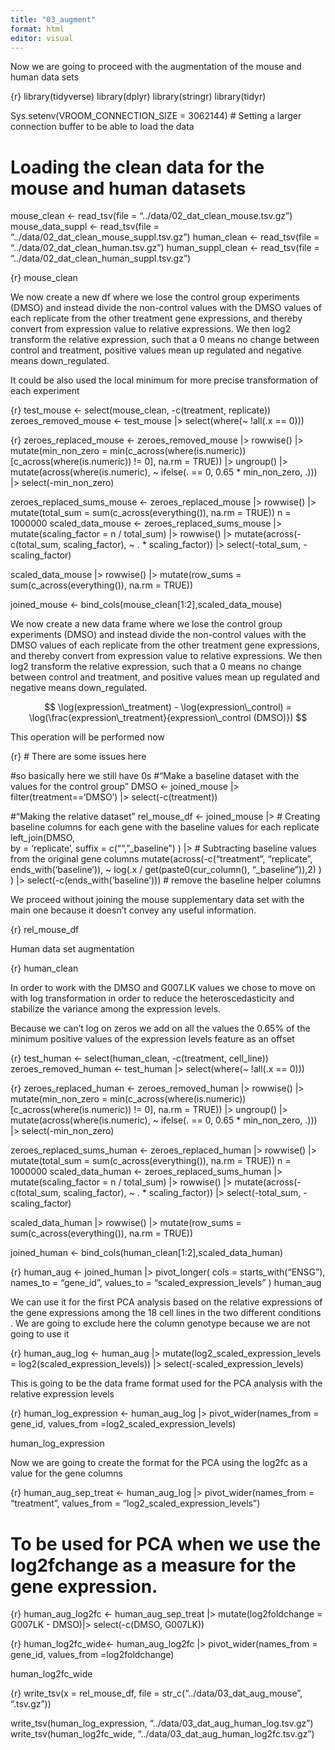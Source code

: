 ```yaml
---
title: "03_augment"
format: html
editor: visual
---
```


Now we are going to proceed with the augmentation of the mouse and human data sets

{r}
library(tidyverse)
library(dplyr)
library(stringr)
library(tidyr)

Sys.setenv(VROOM_CONNECTION_SIZE = 3062144) # Setting a larger connection buffer to be able to load the data

# Loading the clean data for the mouse and human datasets
mouse_clean <- read_tsv(file = "../data/02_dat_clean_mouse.tsv.gz")
mouse_data_suppl <- read_tsv(file = "../data/02_dat_clean_mouse_suppl.tsv.gz")
human_clean <- read_tsv(file = "../data/02_dat_clean_human.tsv.gz")
human_suppl_clean <- read_tsv(file = "../data/02_dat_clean_human_suppl.tsv.gz")

{r}
mouse_clean

We now create a new df where we lose the control group experiments (DMSO) and instead divide the non-control values with the DMSO values of each replicate from the other treatment gene expressions, and thereby convert from expression value to relative expressions. We then log2 transform the relative expression, such that a 0 means no change between control and treatment, positive values mean up regulated and negative means down_regulated.

It could be also used the local minimum for more precise transformation of each experiment

{r}
test_mouse <- select(mouse_clean, -c(treatment, replicate))
zeroes_removed_mouse <- test_mouse |>
     select(where(~ !all(.x == 0)))

{r}
zeroes_replaced_mouse <- zeroes_removed_mouse |>
  rowwise() |>
  mutate(min_non_zero = min(c_across(where(is.numeric))[c_across(where(is.numeric)) != 0], na.rm = TRUE)) |>
  ungroup() |>
  mutate(across(where(is.numeric), ~ ifelse(. == 0, 0.65 * min_non_zero, .))) |>
  select(-min_non_zero)

zeroes_replaced_sums_mouse <- zeroes_replaced_mouse |>
  rowwise() |>
  mutate(total_sum = sum(c_across(everything()), na.rm = TRUE))
n = 1000000
scaled_data_mouse <- zeroes_replaced_sums_mouse |>
  mutate(scaling_factor = n / total_sum) |>
  rowwise() |>
  mutate(across(-c(total_sum, scaling_factor), ~ . * scaling_factor)) |>
  select(-total_sum, -scaling_factor)

scaled_data_mouse |>
  rowwise() |>
  mutate(row_sums = sum(c_across(everything()), na.rm = TRUE))

joined_mouse <- bind_cols(mouse_clean[1:2],scaled_data_mouse)

We now create a new data frame where we lose the control group experiments (DMSO) and instead divide the non-control values with the DMSO values of each replicate from the other treatment gene expressions, and thereby convert from expression value to relative expressions. We then log2 transform the relative expression, such that a 0 means no change between control and treatment, and positive values mean up regulated and negative means down_regulated.

$$
\log(expression\_treatment) - \log(expression\_control) = \log(\frac{expression\_treatment}{expression\_control (DMSO)})
$$

This operation will be performed now

{r}
# There are some issues here

#so basically here we still have 0s
#"Make a baseline dataset with the values for the control group"
DMSO <- joined_mouse |>
  filter(treatment=='DMSO') |>
  select(-c(treatment))

#"Making the relative dataset"
rel_mouse_df <- joined_mouse |>
   # Creating baseline columns for each gene with the baseline values for each replicate
  left_join(DMSO,                   
            by = 'replicate',
            suffix = c("", "_baseline")
            ) |>
  # Subtracting baseline values from the original gene columns
  mutate(across(-c("treatment",
                   "replicate",
                   ends_with('baseline')),
                ~ log(.x / get(paste0(cur_column(), "_baseline")),2)
                )
         ) |> 
  select(-c(ends_with('baseline')))  # remove the baseline helper columns

We proceed without joining the mouse supplementary data set with the main one because it doesn't convey any useful information.

{r}
rel_mouse_df

Human data set augmentation

{r}
human_clean

In order to work with the DMSO and G007.LK values we chose to move on with log transformation in order to reduce the heteroscedasticity and stabilize the variance among the expression levels.

Because we can't log on zeros we add on all the values the 0.65% of the minimum positive values of the expression levels feature as an offset

{r}
test_human <- select(human_clean, -c(treatment, cell_line))
zeroes_removed_human <- test_human |>
     select(where(~ !all(.x == 0)))

{r}
zeroes_replaced_human <- zeroes_removed_human |>
  rowwise() |>
  mutate(min_non_zero = min(c_across(where(is.numeric))[c_across(where(is.numeric)) != 0], na.rm = TRUE)) |>
  ungroup() |>
  mutate(across(where(is.numeric), ~ ifelse(. == 0, 0.65 * min_non_zero, .))) |>
  select(-min_non_zero)

zeroes_replaced_sums_human <- zeroes_replaced_human |>
  rowwise() |>
  mutate(total_sum = sum(c_across(everything()), na.rm = TRUE))
n = 1000000
scaled_data_human <- zeroes_replaced_sums_human |>
  mutate(scaling_factor = n / total_sum) |>
  rowwise() |>
  mutate(across(-c(total_sum, scaling_factor), ~ . * scaling_factor)) |>
  select(-total_sum, -scaling_factor)

scaled_data_human |>
  rowwise() |>
  mutate(row_sums = sum(c_across(everything()), na.rm = TRUE))

joined_human <- bind_cols(human_clean[1:2],scaled_data_human)

{r}
human_aug <- joined_human |> 
  pivot_longer(
    cols = starts_with("ENSG"),
    names_to = "gene_id",
    values_to = "scaled_expression_levels"
  )
human_aug

We can use it for the first PCA analysis based on the relative expressions of the gene expressions among the 18 cell lines in the two different conditions . We are going to exclude here the column genotype because we are not going to use it

{r}
human_aug_log <- human_aug |>
  mutate(log2_scaled_expression_levels = log2(scaled_expression_levels)) |>
  select(-scaled_expression_levels)

This is going to be the data frame format used for the PCA analysis with the relative expression levels

{r}
human_log_expression <- human_aug_log |>
  pivot_wider(names_from = gene_id,
              values_from =log2_scaled_expression_levels)

human_log_expression

Now we are going to create the format for the PCA using the log2fc as a value for the gene columns

{r}
human_aug_sep_treat <- human_aug_log |>
  pivot_wider(names_from = "treatment",
              values_from = "log2_scaled_expression_levels")

# To be used for PCA when we use the log2fchange as a measure for the gene expression.

{r}
human_aug_log2fc <- human_aug_sep_treat |>
  mutate(log2foldchange = G007LK - DMSO)|>
  select(-c(DMSO, G007LK))

{r}
human_log2fc_wide<- human_aug_log2fc |>
  pivot_wider(names_from = gene_id,
              values_from =log2foldchange)

human_log2fc_wide

{r}
write_tsv(x = rel_mouse_df, file = str_c("../data/03_dat_aug_mouse", ".tsv.gz"))

write_tsv(human_log_expression, "../data/03_dat_aug_human_log.tsv.gz")
write_tsv(human_log2fc_wide, "../data/03_dat_aug_human_log2fc.tsv.gz")

